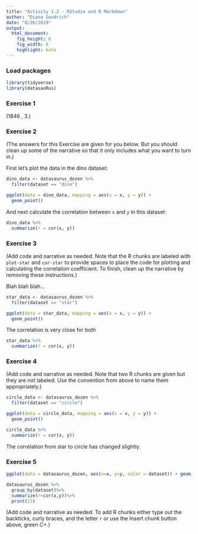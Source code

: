 ```yaml
---
title: "Activity 1.2 - RStudio and R Markdown"
author: "Diana Goodrich"
date: "8/26/2019"
output: 
  html_document: 
    fig_height: 6
    fig_width: 8
    highlight: kate
---
```


### Load packages

```r
library(tidyverse) 
library(datasauRus)
```


### Exercise 1

(1846 , 3.)

### Exercise 2

(The answers for this Exercise are given for you below. But you should clean up some of the narrative so that it only includes what you want to turn in.)

First let's plot the data in the dino dataset:

```r
dino_data <- datasaurus_dozen %>%
  filter(dataset == "dino")

ggplot(data = dino_data, mapping = aes(x = x, y = y)) +
  geom_point()
```

And next calculate the correlation between `x` and `y` in this dataset:

```r
dino_data %>%
  summarize(r = cor(x, y))
```

### Exercise 3

(Add code and narrative as needed. Note that the R chunks are labeled with `plot-star` and `cor-star` to provide spaces to place the code for plotting and calculating the correlation coefficient. To finish, clean up the narrative by removing these instructions.)

Blah blah blah...

```r
star_data <- datasaurus_dozen %>%
  filter(dataset == "star")

ggplot(data = star_data, mapping = aes(x = x, y = y)) +
  geom_point()
```

The correlation is very close for both

```r
star_data %>%
  summarize(r = cor(x, y))
```

### Exercise 4

(Add code and narrative as needed. Note that two R chunks are given but they are not labeled. Use the convention from above to name them appropriately.)

```r
circle_data <- datasaurus_dozen %>%
  filter(dataset == "circle")

ggplot(data = circle_data, mapping = aes(x = x, y = y)) +
  geom_point()

```

```r
circle_data %>%
  summarize(r = cor(x, y))

```
The correlation from star to circle has changed slightly.

### Exercise 5
```r
ggplot(data = datasaurus_dozen, aes(x=x, y=y, color = dataset)) + geom_point() + facet_wrap(~ dataset, ncol = 3) + theme(legend.position = "none")
```
```r
datasaurus_dozen %>%
  group_by(dataset)%>%
  summarize(r=cor(x,y))%>%
  print(13)
```


(Add code and narrative as needed. To add R chunks either type out the backticks, curly braces, and the letter `r` or use the Insert chunk button above, green C+.)